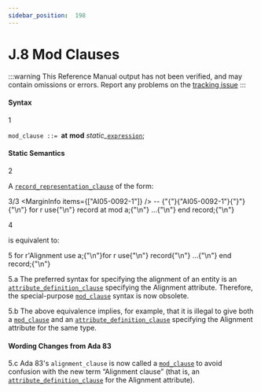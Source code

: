 ```yaml
---
sidebar_position:  198
---
```


# J.8 Mod Clauses

:::warning
This Reference Manual output has not been verified,
and may contain omissions or errors.
Report any problems on the [tracking issue](https://github.com/ada-lang-io/ada-lang-io/issues/20)
:::



#### Syntax

<MarginText>1</MarginText>

<CodeBlock>
<code>mod_clause</code><a id="S0369"></a><code> ::= </code><strong>at</strong> <strong>mod</strong> <em>static_</em><code><a href="../AA-4/AA-4.4#S0132">expression</a></code>;<br />

</CodeBlock>

#### Static Semantics

<MarginText>2</MarginText>
<p>A <code><a href="../AA-13/AA-13.5#S0352">record_representation_clause</a></code> of the form: <br /></p>

<MarginText>3/3</MarginText>
<MarginInfo items={["AI05-0092-1"]} />
<CodeBlock language="ada">
--  {"{"}{"AI05-0092-1"}{"}"}{"\n"} for r use{"\n"}    record at mod a;{"\n"}        ...{"\n"}    end record;{"\n"}

</CodeBlock>
<MarginText>4</MarginText>
<p>is equivalent to: <br /></p>

<MarginText>5</MarginText>
<CodeBlock language="ada">
for r'Alignment use a;{"\n"}for r use{"\n"}    record{"\n"}        ...{"\n"}    end record;{"\n"}

</CodeBlock>
<MarginText>5.a</MarginText>
<Admonition type="aarm" aarm="reason" title="Reason: ">
<strong></strong>The preferred syntax for specifying the alignment of an entity is an <code><a href="../AA-13/AA-13.3#S0349">attribute_definition_clause</a></code> specifying the Alignment attribute. Therefore, the special-purpose <code><a href="../AA-J/AA-J.8#S0369">mod_clause</a></code> syntax is now obsolete.<br /></Admonition>

<MarginText>5.b</MarginText>
<Admonition type="aarm" aarm="note" title="Note: ">
The above equivalence implies, for example, that it is illegal to give both a <code><a href="../AA-J/AA-J.8#S0369">mod_clause</a></code> and an <code><a href="../AA-13/AA-13.3#S0349">attribute_definition_clause</a></code> specifying the Alignment attribute for the same type. <br /></Admonition>


#### Wording Changes from Ada 83

<MarginText>5.c</MarginText>
<Admonition type="aarm" aarm="note" title="Note: ">
Ada 83's <code>alignment_clause</code> is now called a <code><a href="../AA-J/AA-J.8#S0369">mod_clause</a></code> to avoid confusion with the new term &ldquo;Alignment clause&rdquo; (that is, an <code><a href="../AA-13/AA-13.3#S0349">attribute_definition_clause</a></code> for the Alignment attribute). <br /></Admonition>

